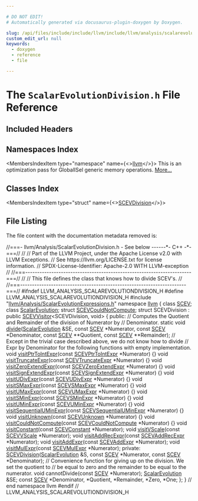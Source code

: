 ```yaml
---

# DO NOT EDIT!
# Automatically generated via docusaurus-plugin-doxygen by Doxygen.

slug: /api/files/include/include/llvm/include/llvm/analysis/scalarevolutiondivision-h
custom_edit_url: null
keywords:
  - doxygen
  - reference
  - file

---
```





# The `ScalarEvolutionDivision.h` File Reference

<DoxygenPage pluginConfig={pluginConfig}>



## Included Headers

<IncludesList>
<IncludesListItem
  filePath="llvm/Analysis/ScalarEvolutionExpressions.h"
  permalink="/docs/api/files/include/include/llvm/include/llvm/analysis/scalarevolutionexpressions-h"
  isLocal="true" />
</IncludesList>

## Namespaces Index

<MembersIndex>

<MembersIndexItem
  type="namespace"
  name={<><a href="/docs/api/namespaces/llvm">llvm</a></>}>
This is an optimization pass for GlobalISel generic memory operations. <a href="/docs/api/namespaces/llvm/#details">More...</a>
</MembersIndexItem>

</MembersIndex>

## Classes Index

<MembersIndex>

<MembersIndexItem
  type="struct"
  name={<><a href="/docs/api/structs/llvm/scevdivision">SCEVDivision</a></>}>
</MembersIndexItem>

</MembersIndex>


## File Listing

The file content with the documentation metadata removed is:

<ProgramListing>

<Link id="l00001" /><CodeLine lineNumber="1"><span class="doxyHighlightComment">//===- llvm/Analysis/ScalarEvolutionDivision.h - See below ------&#42;- C++ -&#42;-===//</span></CodeLine>
<Link id="l00002" /><CodeLine lineNumber="2"><span class="doxyHighlightComment">//</span></CodeLine>
<Link id="l00003" /><CodeLine lineNumber="3"><span class="doxyHighlightComment">// Part of the LLVM Project, under the Apache License v2.0 with LLVM Exceptions.</span></CodeLine>
<Link id="l00004" /><CodeLine lineNumber="4"><span class="doxyHighlightComment">// See https://llvm.org/LICENSE.txt for license information.</span></CodeLine>
<Link id="l00005" /><CodeLine lineNumber="5"><span class="doxyHighlightComment">// SPDX-License-Identifier: Apache-2.0 WITH LLVM-exception</span></CodeLine>
<Link id="l00006" /><CodeLine lineNumber="6"><span class="doxyHighlightComment">//</span></CodeLine>
<Link id="l00007" /><CodeLine lineNumber="7"><span class="doxyHighlightComment">//===----------------------------------------------------------------------===//</span></CodeLine>
<Link id="l00008" /><CodeLine lineNumber="8"><span class="doxyHighlightComment">//</span></CodeLine>
<Link id="l00009" /><CodeLine lineNumber="9"><span class="doxyHighlightComment">// This file defines the class that knows how to divide SCEV&#39;s.</span></CodeLine>
<Link id="l00010" /><CodeLine lineNumber="10"><span class="doxyHighlightComment">//</span></CodeLine>
<Link id="l00011" /><CodeLine lineNumber="11"><span class="doxyHighlightComment">//===----------------------------------------------------------------------===//</span></CodeLine>
<Link id="l00012" /><CodeLine lineNumber="12"></CodeLine>
<Link id="l00013" /><CodeLine lineNumber="13"><span class="doxyHighlightPreprocessor">#ifndef LLVM&#95;ANALYSIS&#95;SCALAREVOLUTIONDIVISION&#95;H</span></CodeLine>
<Link id="l00014" /><CodeLine lineNumber="14"><span class="doxyHighlightPreprocessor">#define LLVM&#95;ANALYSIS&#95;SCALAREVOLUTIONDIVISION&#95;H</span></CodeLine>
<Link id="l00015" /><CodeLine lineNumber="15"></CodeLine>
<Link id="l00016" /><CodeLine lineNumber="16"><span class="doxyHighlightPreprocessor">#include &quot;<a href="/docs/api/files/include/include/llvm/include/llvm/analysis/scalarevolutionexpressions-h">llvm/Analysis/ScalarEvolutionExpressions.h</a>&quot;</span></CodeLine>
<Link id="l00017" /><CodeLine lineNumber="17"></CodeLine>
<Link id="l00018" /><CodeLine lineNumber="18"><span class="doxyHighlightKeyword">namespace </span><span class="doxyHighlight"><a href="/docs/api/namespaces/llvm">llvm</a> &#123;</span></CodeLine>
<Link id="l00019" /><CodeLine lineNumber="19"></CodeLine>
<Link id="l00020" /><CodeLine lineNumber="20"><span class="doxyHighlightKeyword">class </span><span class="doxyHighlight"><a href="/docs/api/classes/llvm/scev">SCEV</a>;</span></CodeLine>
<Link id="l00021" /><CodeLine lineNumber="21"></CodeLine>
<Link id="l00022" /><CodeLine lineNumber="22"><span class="doxyHighlightKeyword">class </span><span class="doxyHighlight"><a href="/docs/api/classes/llvm/scalarevolution">ScalarEvolution</a>;</span></CodeLine>
<Link id="l00023" /><CodeLine lineNumber="23"></CodeLine>
<Link id="l00024" /><CodeLine lineNumber="24"><span class="doxyHighlightKeyword">struct </span><span class="doxyHighlight"><a href="/docs/api/structs/llvm/scevcouldnotcompute">SCEVCouldNotCompute</a>;</span></CodeLine>
<Link id="l00025" /><CodeLine lineNumber="25"></CodeLine>
<Link id="l00026" /><CodeLine lineNumber="26" lineLink="/docs/api/structs/llvm/scevdivision"><span class="doxyHighlightKeyword">struct </span><span class="doxyHighlight">SCEVDivision : </span><span class="doxyHighlightKeyword">public</span><span class="doxyHighlight"> <a href="/docs/api/structs/llvm/scevvisitor">SCEVVisitor</a>&lt;SCEVDivision, void&gt; &#123;</span></CodeLine>
<Link id="l00027" /><CodeLine lineNumber="27"><span class="doxyHighlightKeyword">public</span><span class="doxyHighlight">:</span></CodeLine>
<Link id="l00028" /><CodeLine lineNumber="28"><span class="doxyHighlight">  </span><span class="doxyHighlightComment">// Computes the Quotient and Remainder of the division of Numerator by</span></CodeLine>
<Link id="l00029" /><CodeLine lineNumber="29"><span class="doxyHighlight">  </span><span class="doxyHighlightComment">// Denominator.</span></CodeLine>
<Link id="l00030" /><CodeLine lineNumber="30"><span class="doxyHighlight">  </span><span class="doxyHighlightKeyword">static</span><span class="doxyHighlight"> </span><span class="doxyHighlightKeywordType">void</span><span class="doxyHighlight"> <a href="/docs/api/structs/llvm/scevdivision/#a0dfe5dc28e2f4ac38e33880cfd0170ae">divide</a>(<a href="/docs/api/classes/llvm/scalarevolution">ScalarEvolution</a> &amp;SE, </span><span class="doxyHighlightKeyword">const</span><span class="doxyHighlight"> <a href="/docs/api/classes/llvm/scev">SCEV</a> &#42;Numerator,</span></CodeLine>
<Link id="l00031" /><CodeLine lineNumber="31"><span class="doxyHighlight">                     </span><span class="doxyHighlightKeyword">const</span><span class="doxyHighlight"> <a href="/docs/api/classes/llvm/scev">SCEV</a> &#42;Denominator, </span><span class="doxyHighlightKeyword">const</span><span class="doxyHighlight"> <a href="/docs/api/classes/llvm/scev">SCEV</a> &#42;&#42;Quotient,</span></CodeLine>
<Link id="l00032" /><CodeLine lineNumber="32"><span class="doxyHighlight">                     </span><span class="doxyHighlightKeyword">const</span><span class="doxyHighlight"> <a href="/docs/api/classes/llvm/scev">SCEV</a> &#42;&#42;Remainder);</span></CodeLine>
<Link id="l00033" /><CodeLine lineNumber="33"></CodeLine>
<Link id="l00034" /><CodeLine lineNumber="34"><span class="doxyHighlight">  </span><span class="doxyHighlightComment">// Except in the trivial case described above, we do not know how to divide</span></CodeLine>
<Link id="l00035" /><CodeLine lineNumber="35"><span class="doxyHighlight">  </span><span class="doxyHighlightComment">// Expr by Denominator for the following functions with empty implementation.</span></CodeLine>
<Link id="l00036" /><CodeLine lineNumber="36" lineLink="/docs/api/structs/llvm/scevdivision/#a7c7d0ee008995e1b666b70e8f7d04379"><span class="doxyHighlight">  </span><span class="doxyHighlightKeywordType">void</span><span class="doxyHighlight"> <a href="/docs/api/structs/llvm/scevdivision/#a7c7d0ee008995e1b666b70e8f7d04379">visitPtrToIntExpr</a>(</span><span class="doxyHighlightKeyword">const</span><span class="doxyHighlight"> <a href="/docs/api/classes/llvm/scevptrtointexpr">SCEVPtrToIntExpr</a> &#42;Numerator) &#123;&#125;</span></CodeLine>
<Link id="l00037" /><CodeLine lineNumber="37" lineLink="/docs/api/structs/llvm/scevdivision/#a63dd9ee9a4bf95294186753e4d274dbd"><span class="doxyHighlight">  </span><span class="doxyHighlightKeywordType">void</span><span class="doxyHighlight"> <a href="/docs/api/structs/llvm/scevdivision/#a63dd9ee9a4bf95294186753e4d274dbd">visitTruncateExpr</a>(</span><span class="doxyHighlightKeyword">const</span><span class="doxyHighlight"> <a href="/docs/api/classes/llvm/scevtruncateexpr">SCEVTruncateExpr</a> &#42;Numerator) &#123;&#125;</span></CodeLine>
<Link id="l00038" /><CodeLine lineNumber="38" lineLink="/docs/api/structs/llvm/scevdivision/#a3b8fabbbd41f133d49d9977f545b84cd"><span class="doxyHighlight">  </span><span class="doxyHighlightKeywordType">void</span><span class="doxyHighlight"> <a href="/docs/api/structs/llvm/scevdivision/#a3b8fabbbd41f133d49d9977f545b84cd">visitZeroExtendExpr</a>(</span><span class="doxyHighlightKeyword">const</span><span class="doxyHighlight"> <a href="/docs/api/classes/llvm/scevzeroextendexpr">SCEVZeroExtendExpr</a> &#42;Numerator) &#123;&#125;</span></CodeLine>
<Link id="l00039" /><CodeLine lineNumber="39" lineLink="/docs/api/structs/llvm/scevdivision/#a4ef93f799c86e4055d2c8c20a545c97c"><span class="doxyHighlight">  </span><span class="doxyHighlightKeywordType">void</span><span class="doxyHighlight"> <a href="/docs/api/structs/llvm/scevdivision/#a4ef93f799c86e4055d2c8c20a545c97c">visitSignExtendExpr</a>(</span><span class="doxyHighlightKeyword">const</span><span class="doxyHighlight"> <a href="/docs/api/classes/llvm/scevsignextendexpr">SCEVSignExtendExpr</a> &#42;Numerator) &#123;&#125;</span></CodeLine>
<Link id="l00040" /><CodeLine lineNumber="40" lineLink="/docs/api/structs/llvm/scevdivision/#acb6b861aa6c3e04a58812b9978030dc7"><span class="doxyHighlight">  </span><span class="doxyHighlightKeywordType">void</span><span class="doxyHighlight"> <a href="/docs/api/structs/llvm/scevdivision/#acb6b861aa6c3e04a58812b9978030dc7">visitUDivExpr</a>(</span><span class="doxyHighlightKeyword">const</span><span class="doxyHighlight"> <a href="/docs/api/classes/llvm/scevudivexpr">SCEVUDivExpr</a> &#42;Numerator) &#123;&#125;</span></CodeLine>
<Link id="l00041" /><CodeLine lineNumber="41" lineLink="/docs/api/structs/llvm/scevdivision/#a64800665e40080614dfbdb38acf27fc2"><span class="doxyHighlight">  </span><span class="doxyHighlightKeywordType">void</span><span class="doxyHighlight"> <a href="/docs/api/structs/llvm/scevdivision/#a64800665e40080614dfbdb38acf27fc2">visitSMaxExpr</a>(</span><span class="doxyHighlightKeyword">const</span><span class="doxyHighlight"> <a href="/docs/api/classes/llvm/scevsmaxexpr">SCEVSMaxExpr</a> &#42;Numerator) &#123;&#125;</span></CodeLine>
<Link id="l00042" /><CodeLine lineNumber="42" lineLink="/docs/api/structs/llvm/scevdivision/#a8c8a6dd11ffabe728503c7853393cb81"><span class="doxyHighlight">  </span><span class="doxyHighlightKeywordType">void</span><span class="doxyHighlight"> <a href="/docs/api/structs/llvm/scevdivision/#a8c8a6dd11ffabe728503c7853393cb81">visitUMaxExpr</a>(</span><span class="doxyHighlightKeyword">const</span><span class="doxyHighlight"> <a href="/docs/api/classes/llvm/scevumaxexpr">SCEVUMaxExpr</a> &#42;Numerator) &#123;&#125;</span></CodeLine>
<Link id="l00043" /><CodeLine lineNumber="43" lineLink="/docs/api/structs/llvm/scevdivision/#a871903b9ad232294788274df87508a8b"><span class="doxyHighlight">  </span><span class="doxyHighlightKeywordType">void</span><span class="doxyHighlight"> <a href="/docs/api/structs/llvm/scevdivision/#a871903b9ad232294788274df87508a8b">visitSMinExpr</a>(</span><span class="doxyHighlightKeyword">const</span><span class="doxyHighlight"> <a href="/docs/api/classes/llvm/scevsminexpr">SCEVSMinExpr</a> &#42;Numerator) &#123;&#125;</span></CodeLine>
<Link id="l00044" /><CodeLine lineNumber="44" lineLink="/docs/api/structs/llvm/scevdivision/#a112aa8ac936dd1c41c58740cf3d0dae7"><span class="doxyHighlight">  </span><span class="doxyHighlightKeywordType">void</span><span class="doxyHighlight"> <a href="/docs/api/structs/llvm/scevdivision/#a112aa8ac936dd1c41c58740cf3d0dae7">visitUMinExpr</a>(</span><span class="doxyHighlightKeyword">const</span><span class="doxyHighlight"> <a href="/docs/api/classes/llvm/scevuminexpr">SCEVUMinExpr</a> &#42;Numerator) &#123;&#125;</span></CodeLine>
<Link id="l00045" /><CodeLine lineNumber="45" lineLink="/docs/api/structs/llvm/scevdivision/#a00ee90b392aae48c6fec1edfdbb87ce2"><span class="doxyHighlight">  </span><span class="doxyHighlightKeywordType">void</span><span class="doxyHighlight"> <a href="/docs/api/structs/llvm/scevdivision/#a00ee90b392aae48c6fec1edfdbb87ce2">visitSequentialUMinExpr</a>(</span><span class="doxyHighlightKeyword">const</span><span class="doxyHighlight"> <a href="/docs/api/classes/llvm/scevsequentialuminexpr">SCEVSequentialUMinExpr</a> &#42;Numerator) &#123;&#125;</span></CodeLine>
<Link id="l00046" /><CodeLine lineNumber="46" lineLink="/docs/api/structs/llvm/scevdivision/#ac8438353a3a3da6285fec513449101d2"><span class="doxyHighlight">  </span><span class="doxyHighlightKeywordType">void</span><span class="doxyHighlight"> <a href="/docs/api/structs/llvm/scevdivision/#ac8438353a3a3da6285fec513449101d2">visitUnknown</a>(</span><span class="doxyHighlightKeyword">const</span><span class="doxyHighlight"> <a href="/docs/api/classes/llvm/scevunknown">SCEVUnknown</a> &#42;Numerator) &#123;&#125;</span></CodeLine>
<Link id="l00047" /><CodeLine lineNumber="47" lineLink="/docs/api/structs/llvm/scevdivision/#abca561375cc7038a9f85d7e68eb71f0e"><span class="doxyHighlight">  </span><span class="doxyHighlightKeywordType">void</span><span class="doxyHighlight"> <a href="/docs/api/structs/llvm/scevdivision/#abca561375cc7038a9f85d7e68eb71f0e">visitCouldNotCompute</a>(</span><span class="doxyHighlightKeyword">const</span><span class="doxyHighlight"> <a href="/docs/api/structs/llvm/scevcouldnotcompute">SCEVCouldNotCompute</a> &#42;Numerator) &#123;&#125;</span></CodeLine>
<Link id="l00048" /><CodeLine lineNumber="48"></CodeLine>
<Link id="l00049" /><CodeLine lineNumber="49"><span class="doxyHighlight">  </span><span class="doxyHighlightKeywordType">void</span><span class="doxyHighlight"> <a href="/docs/api/structs/llvm/scevdivision/#ad7c510ac5f19ce17fd2b5b06d15a7aa3">visitConstant</a>(</span><span class="doxyHighlightKeyword">const</span><span class="doxyHighlight"> <a href="/docs/api/classes/llvm/scevconstant">SCEVConstant</a> &#42;Numerator);</span></CodeLine>
<Link id="l00050" /><CodeLine lineNumber="50"></CodeLine>
<Link id="l00051" /><CodeLine lineNumber="51"><span class="doxyHighlight">  </span><span class="doxyHighlightKeywordType">void</span><span class="doxyHighlight"> <a href="/docs/api/structs/llvm/scevdivision/#a273f43b57f973e0463276213565e9e45">visitVScale</a>(</span><span class="doxyHighlightKeyword">const</span><span class="doxyHighlight"> <a href="/docs/api/classes/llvm/scevvscale">SCEVVScale</a> &#42;Numerator);</span></CodeLine>
<Link id="l00052" /><CodeLine lineNumber="52"></CodeLine>
<Link id="l00053" /><CodeLine lineNumber="53"><span class="doxyHighlight">  </span><span class="doxyHighlightKeywordType">void</span><span class="doxyHighlight"> <a href="/docs/api/structs/llvm/scevdivision/#ac38f0b8f591d282177a689cabe66c392">visitAddRecExpr</a>(</span><span class="doxyHighlightKeyword">const</span><span class="doxyHighlight"> <a href="/docs/api/classes/llvm/scevaddrecexpr">SCEVAddRecExpr</a> &#42;Numerator);</span></CodeLine>
<Link id="l00054" /><CodeLine lineNumber="54"></CodeLine>
<Link id="l00055" /><CodeLine lineNumber="55"><span class="doxyHighlight">  </span><span class="doxyHighlightKeywordType">void</span><span class="doxyHighlight"> <a href="/docs/api/structs/llvm/scevdivision/#ae8ee3aa50e72940cabb7d758613ce2cf">visitAddExpr</a>(</span><span class="doxyHighlightKeyword">const</span><span class="doxyHighlight"> <a href="/docs/api/classes/llvm/scevaddexpr">SCEVAddExpr</a> &#42;Numerator);</span></CodeLine>
<Link id="l00056" /><CodeLine lineNumber="56"></CodeLine>
<Link id="l00057" /><CodeLine lineNumber="57"><span class="doxyHighlight">  </span><span class="doxyHighlightKeywordType">void</span><span class="doxyHighlight"> <a href="/docs/api/structs/llvm/scevdivision/#afab4a1d0e1f34b286eec49ac8bd96ef1">visitMulExpr</a>(</span><span class="doxyHighlightKeyword">const</span><span class="doxyHighlight"> <a href="/docs/api/classes/llvm/scevmulexpr">SCEVMulExpr</a> &#42;Numerator);</span></CodeLine>
<Link id="l00058" /><CodeLine lineNumber="58"></CodeLine>
<Link id="l00059" /><CodeLine lineNumber="59"><span class="doxyHighlightKeyword">private</span><span class="doxyHighlight">:</span></CodeLine>
<Link id="l00060" /><CodeLine lineNumber="60"><span class="doxyHighlight">  <a href="/docs/api/structs/llvm/scevdivision">SCEVDivision</a>(<a href="/docs/api/classes/llvm/scalarevolution">ScalarEvolution</a> &amp;S, </span><span class="doxyHighlightKeyword">const</span><span class="doxyHighlight"> <a href="/docs/api/classes/llvm/scev">SCEV</a> &#42;Numerator,</span></CodeLine>
<Link id="l00061" /><CodeLine lineNumber="61"><span class="doxyHighlight">               </span><span class="doxyHighlightKeyword">const</span><span class="doxyHighlight"> <a href="/docs/api/classes/llvm/scev">SCEV</a> &#42;Denominator);</span></CodeLine>
<Link id="l00062" /><CodeLine lineNumber="62"></CodeLine>
<Link id="l00063" /><CodeLine lineNumber="63"><span class="doxyHighlight">  </span><span class="doxyHighlightComment">// Convenience function for giving up on the division. We set the quotient to</span></CodeLine>
<Link id="l00064" /><CodeLine lineNumber="64"><span class="doxyHighlight">  </span><span class="doxyHighlightComment">// be equal to zero and the remainder to be equal to the numerator.</span></CodeLine>
<Link id="l00065" /><CodeLine lineNumber="65"><span class="doxyHighlight">  </span><span class="doxyHighlightKeywordType">void</span><span class="doxyHighlight"> cannotDivide(</span><span class="doxyHighlightKeyword">const</span><span class="doxyHighlight"> <a href="/docs/api/classes/llvm/scev">SCEV</a> &#42;Numerator);</span></CodeLine>
<Link id="l00066" /><CodeLine lineNumber="66"></CodeLine>
<Link id="l00067" /><CodeLine lineNumber="67"><span class="doxyHighlight">  <a href="/docs/api/classes/llvm/scalarevolution">ScalarEvolution</a> &amp;SE;</span></CodeLine>
<Link id="l00068" /><CodeLine lineNumber="68"><span class="doxyHighlight">  </span><span class="doxyHighlightKeyword">const</span><span class="doxyHighlight"> <a href="/docs/api/classes/llvm/scev">SCEV</a> &#42;Denominator, &#42;Quotient, &#42;Remainder, &#42;Zero, &#42;One;</span></CodeLine>
<Link id="l00069" /><CodeLine lineNumber="69"><span class="doxyHighlight">&#125;;</span></CodeLine>
<Link id="l00070" /><CodeLine lineNumber="70"></CodeLine>
<Link id="l00071" /><CodeLine lineNumber="71"><span class="doxyHighlight">&#125; </span><span class="doxyHighlightComment">// end namespace llvm</span></CodeLine>
<Link id="l00072" /><CodeLine lineNumber="72"></CodeLine>
<Link id="l00073" /><CodeLine lineNumber="73"><span class="doxyHighlightPreprocessor">#endif </span><span class="doxyHighlightComment">// LLVM&#95;ANALYSIS&#95;SCALAREVOLUTIONDIVISION&#95;H</span></CodeLine>

</ProgramListing>


</DoxygenPage>
